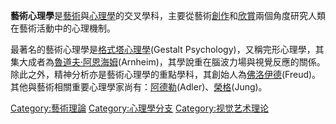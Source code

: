 '''藝術心理學'''是[[藝術|藝術]]與[[心理學|心理學]]的交叉學科，主要從藝術[[創作|創作]]和[[欣賞|欣賞]]兩個角度研究人類在藝術活動中的心理機制。

最著名的藝術心理學是[[格式塔心理學|格式塔心理學]](Gestalt Psychology)，又稱完形心理學，其集大成者為[[魯道夫·阿恩海姆|魯道夫·阿恩海姆]](Arnheim)，其學說重在腦波力場與視覺反應的關係。除此之外，精神分析亦是藝術心理學的重點學科，其創始人為[[佛洛伊德|佛洛伊德]](Freud)。其他與藝術相關重要心理學家尚有：[[阿德勒|阿德勒]](Adler)、[[榮格|榮格]](Jung)。

{{藝術}}

[[Category:藝術理論|Category:藝術理論]]
[[Category:心理學分支|Category:心理學分支]]
[[Category:视觉艺术理论|Category:视觉艺术理论]]